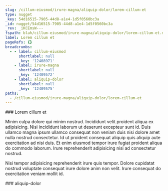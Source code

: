 ```yaml
---
slug: /cillum-eiusmod/irure-magna/aliquip-dolor/lorem-cillum-et
type: nugget
_key: 54d16515-7905-44d8-a1e4-1d5f0560bc3a
_id: nugget/54d16515-7905-44d8-a1e4-1d5f0560bc3a
_rev: _iKCEmsW---
fspath: blah/cillum-eiusmod/irure-magna/aliquip-dolor/lorem-cillum-et.md
label: Lorem cillum et
pageRefs: {}
breadcrumbs:
  - - label: cillum-eiusmod
      shortlabel: null
      _key: '12408971'
    - label: irure-magna
      shortlabel: null
      _key: '12409572'
    - label: aliquip-dolor
      shortlabel: null
      _key: '12409575'
paths:
  - /cillum-eiusmod/irure-magna/aliquip-dolor/lorem-cillum-et
---
```


<NuggetArea>
<Nugget slug="/cillum-eiusmod/irure-magna/aliquip-dolor/lorem-cillum-et" type="nugget" _key="54d16515-7905-44d8-a1e4-1d5f0560bc3a" _id="nugget/54d16515-7905-44d8-a1e4-1d5f0560bc3a" _rev="_iKCEmsW---" fspath="blah/cillum-eiusmod/irure-magna/aliquip-dolor/lorem-cillum-et.md" label="Lorem cillum et" paths="/cillum-eiusmod/irure-magna/aliquip-dolor/lorem-cillum-et">
<NuggetBody>
### Lorem cillum et

Minim culpa dolore qui minim nostrud. Incididunt velit proident aliqua ex adipisicing. Nisi incididunt laborum ut deserunt excepteur sunt id. Duis ullamco magna ipsum ullamco consequat non veniam duis nisi dolore amet nulla nostrud consectetur. Id ut proident consequat aliquip quis aliquip aute exercitation ad nisi duis. Et enim eiusmod tempor irure fugiat proident aliqua do commodo laborum. Irure reprehenderit adipisicing nisi ad consectetur nostrud.

Nisi tempor adipisicing reprehenderit irure quis tempor. Dolore cupidatat nostrud voluptate consequat irure dolore anim non velit. Irure consequat do exercitation veniam mollit id.

</NuggetBody>
<Breadcrumbs>
<Crumbs>
<Crumb _key="12408971" label="cillum-eiusmod" /><Crumb _key="12409572" label="irure-magna" /><Crumb _key="12409575" label="aliquip-dolor" />
</Crumbs>
</Breadcrumbs>
</Nugget>

<NuggetsInbound>
</NuggetsInbound>
<NuggetsOutbound>
</NuggetsOutbound>
</NuggetArea>
<PassagesInbound>
<Passage direction="inbound" type="passage" _key="12409575" _id="passage/12409575" _rev="_iKCEmsO--A" label="aliquip-dolor" passage="aliquip-dolor" fspath="blah/cillum-eiusmod/irure-magna/aliquip-dolor" paths="/cillum-eiusmod/irure-magna/aliquip-dolor" slug="/cillum-eiusmod/irure-magna/aliquip-dolor">
<NuggetBody>
### aliquip-dolor

</NuggetBody>
<Breadcrumbs>
<Crumbs>
<Crumb _key="12408971" label="cillum-eiusmod" /><Crumb _key="12409572" label="irure-magna" />
</Crumbs>
</Breadcrumbs>
</Passage>

</PassagesInbound>
<PassagesOutbound>
</PassagesOutbound>